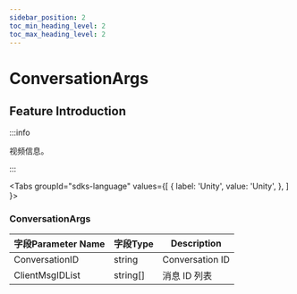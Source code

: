 ```yaml
---
sidebar_position: 2
toc_min_heading_level: 2
toc_max_heading_level: 2
---
```


# ConversationArgs

## Feature Introduction

:::info

视频信息。

:::

<Tabs
groupId="sdks-language"
values={[
{ label: 'Unity', value: 'Unity', },
]
}>

<TabItem value="Unity">

### ConversationArgs 

| 字段Parameter Name        | 字段Type | Description         |
| -------------- | -------- | ------------ |
| ConversationID| string   | Conversation ID     |
| ClientMsgIDList | string[]   | 消息 ID 列表 |

</TabItem>
</Tabs>
